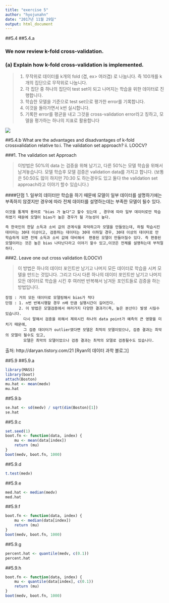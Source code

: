 ```yaml
---
title: "exercise 5"
author: "hyojunahn"
date: "2017년 11월 29일"
output: html_document
---
```


##5.4
##5.4.a

### We now review k-fold cross-validation.
### (a) Explain how k-fold cross-validation is implemented.


>1. 무작위로 데이터를 k개의 fold (겹, ex> 여러겹) 로 나눕니다. 즉 100개를 k 개의 집단으로 무작위로 나눕니다.
2. 각 집단 중 하나의 집단이 test set이 되고 나머지는 학습을 위한 데이터로 진행합니다.
3. 학습한 모델을 기준으로 test set으로 평가한 error를 기록합니다.
4. 이것을 돌아가면서 k번 실시합니다.
5. 기록한 error를 평균을 내고 그것을 cross-validation error라고 칭하고, 모델을 평가하는 하나의 지표로 활용합니다


![](C:\Users\loveactualry\Pictures\5.4.1.png)

##5.4.b What are the advantages and disadvantages of k-fold crossvalidation relative to:i. The validation set approach? ii. LOOCV?

###1. The validation set Approach

> 이방법은 50%의 data 는 검증을 위해 남기고, 다른 50%는 모델 학습을 위해서 남겨놓습니다. 
모델 학습후 모델 검증은 validation data를 가지고 합니다. 
(보통은 50:50도 많이 하지만 70:30 도 하는경우도 있고 
둘다 the validation set approach라고 이야기 할수 있습니다.)

####단점 
    1. 일부의 데이터만 학습을 하기 때문에 모델이 일부 데이터를 설명하기에는 부족하지 않겠지만 경우에 따라 전체 데이터를 설명하는데는 부족한 모델이 될수 있다.

    이것을 통계적 용어로 "bias 가 높다"고 할수 있는데 , 경우에 따라 일부 데이터로만 학습하였기 때문에 모델이 bias가 높은 경우가 될 가능성이 높다.
    
    즉 한국인의 한달 소득과 소비 값의 관계식을 파악하고자 모델을 만들었는데, 하필 학습시킨 데이터는 30대 이상이고, 검증하는 데이터는 30대 이하일 경우, 30대 이상의 데이터로 만 학습하게 되면 전체 소득과 소비 값에 대비해서  편중된 모델이 만들어질수 있다. 즉 편중된 모델이라는 것은 높은 bias 나타난다라고 이야기 할수 있고,이것은 전체를 설명하는데 부적절하다.

###2. Leave one out cross validation (LOOCV)

> 이 방법은 하나의 데이터 포인트만 남기고 나머지 모든 데이터로 학습을 시켜 모델을 만드는 것입니다. 
그리고 다시 다른 하나의 데이터 포인트만 남기고 나머지 모든 데이터로 학습을 시킨 후 여러번 반복해서 남겨둔 포인트들로 검증을 하는 방법입니다.
 

    장점 : 거의 모든 데이터로 모델링해서 bias가 적다 
    단점 : 1. n번 반복시행할 경우 n배 만큼 실행시간이 길어진다.
          2. 이 방법은 모델검증에서 여러가지 다양한 결과가(즉, 높은 분산이) 발생 시킬수 있습니다.
            다시 말해서 검증을 위해서 제외시킨 하나의 data point가 예측의 큰 영향을 미치기 때문에,
            그 검증 데이터가 outlier였다면 모델은 최적의 모델이었으나, 검증 결과는 최악의 모델이 될수도 있고,
            모델은 최악의 모델이었으나 검증 결과는 최적의 모델로 검증될수도 있습니다.


출처: http://daryan.tistory.com/21 [Ryan의 데이터 과학 블로그]






##5.9
##5.9.a

```r
library(MASS)
library(boot)
attach(Boston)
mu.hat <- mean(medv)
mu.hat
```

##5.9.b
```r
se.hat <- sd(medv) / sqrt(dim(Boston)[1])
se.hat
```

##5.9.c
```r
set.seed(1)
boot.fn <- function(data, index) {
    mu <- mean(data[index])
    return (mu)
}
boot(medv, boot.fn, 1000)
```

##5.9.d
```r
t.test(medv)
```

##5.9.e
```r
med.hat <- median(medv)
med.hat
```

##5.9.f
```r
boot.fn <- function(data, index) {
    mu <- median(data[index])
    return (mu)
}
boot(medv, boot.fn, 1000)
```

##5.9.g
```r
percent.hat <- quantile(medv, c(0.1))
percent.hat
```

##5.9.h
```r
boot.fn <- function(data, index) {
    mu <- quantile(data[index], c(0.1))
    return (mu)
}
boot(medv, boot.fn, 1000)
```